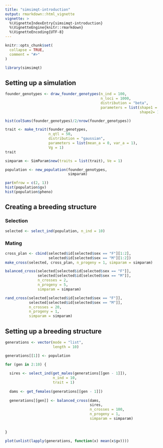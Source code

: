 ```yaml
---
title: "simsimqt-introduction"
output: rmarkdown::html_vignette
vignette: >
  %\VignetteIndexEntry{simsimqt-introduction}
  %\VignetteEngine{knitr::rmarkdown}
  %\VignetteEncoding{UTF-8}
---
```


```r
knitr::opts_chunk$set(
  collapse = TRUE,
  comment = "#>"
)
```

```r
library(simsimqt)
```


## Setting up a simulation

```r
founder_genotypes <- draw_founder_genotypes(n_ind = 100,
                                            n_loci = 1000,
                                            distribution = "beta",
                                            parameters = list(shape1 = 1/2,
                                                              shape2= 1/2))
```


```r
hist(colSums(founder_genotypes)/2/nrow(founder_genotypes))
```


```r
trait <- make_trait(founder_genotypes,
                    n_qtl = 50,
                    distribution = "gaussian",
                    parameters = list(mean_a = 0, var_a = 1),
                    Vg = 1)
trait
```

```r
simparam <- SimParam$new(traits = list(trait), Ve = 1)
```


```r
population <- new_population(founder_genotypes,
                             simparam)
```



```r
par(mfrow = c(2, 1))
hist(population$gv)
hist(population$pheno)
```


## Creating a breeding structure

### Selection

```r
selected <- select_ind(population, n_ind = 10)
```

### Mating

```r
cross_plan <- cbind(selected$id[selected$sex == "F"][1:2],
                    selected$id[selected$sex == "M"][1:2])
make_cross(selected, cross_plan, n_progeny = 1, simparam = simparam)
```


```r
balanced_cross(selected[selected$id[selected$sex == "F"]],
               selected[selected$id[selected$sex == "M"]],
               n_crosses = 2,
               n_progeny = 5,
               simparam = simparam)
```


```r
rand_cross(selected[selected$id[selected$sex == "F"]],
           selected[selected$id[selected$sex == "M"]],
           n_crosses = 20,
           n_progeny = 1,
           simparam = simparam)
```

## Setting up a breeding structure

```r
generations <- vector(mode = "list",
                      length = 10)

generations[[1]] <- population

for (gen in 2:10) {
  
  sires <- select_ind(get_males(generations[[gen - 1]]), 
                      n_ind = 10,
                      trait = 1)
                      
  dams <- get_females(generations[[gen - 1]])
  
  generations[[gen]] <- balanced_cross(dams,
                                       sires,
                                       n_crosses = 100,
                                       n_progeny = 1,
                                       simparam = simparam)
  
  
}
```

```r
plot(unlist(lapply(generations, function(x) mean(x$gv))))
```

